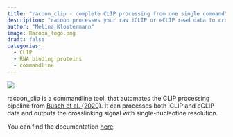 ```yaml
---
title: "racoon_clip - complete CLIP processing from one single command"
description: "racoon processes your raw iCLIP or eCLIP read data to crosslinks with single nucleotide resolution."
author: "Melina Klostermann"
image: Racoon_logo.png
draft: false
categories:
  - CLIP
  - RNA binding proteins
  - commandline
---
```


![](./FigureA-C.png) 

racoon_clip is a commandline tool, that automates the CLIP processing pipeline from [Busch et al. (2020)](https://www.sciencedirect.com/science/article/pii/S1046202318304948). It can processes both iCLIP and eCLIP data and outputs the crosslinking signal with single-nucleotide resolution.

You can find the documentation [here](https://racoon-clip.readthedocs.io/en/latest/).
